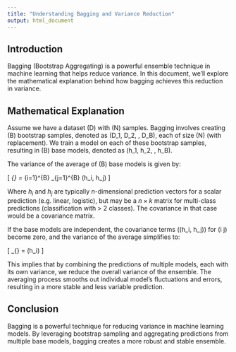 ```yaml
---
title: "Understanding Bagging and Variance Reduction"
output: html_document
---
```


## Introduction

Bagging (Bootstrap Aggregating) is a powerful ensemble technique in machine learning that helps reduce variance. In this document, we'll explore the mathematical explanation behind how bagging achieves this reduction in variance.

## Mathematical Explanation

Assume we have a dataset \(D\) with \(N\) samples. Bagging involves creating \(B\) bootstrap samples, denoted as \(D_1, D_2, \ldots, D_B\), each of size \(N\) (with replacement). We train a model on each of these bootstrap samples, resulting in \(B\) base models, denoted as \(h_1, h_2, \ldots, h_B\).

The variance of the average of \(B\) base models is given by:

\[ \text{Var}_{\text{avg}} = \frac{1}{B^2} \sum_{i=1}^{B} \sum_{j=1}^{B} \text{Cov}(h_i, h_j) \]

Where $h_i$ and $h_j$ are typically $n$-dimensional prediction vectors for a scalar prediction (e.g. linear, logistic), but may be a $n \times k$ matrix for multi-class predictions (classification with > 2 classes).  The covariance in that case would be a covariance matrix. 

If the base models are independent, the covariance terms \(\text{Cov}(h_i, h_j)\) for \(i \neq j\) become zero, and the variance of the average simplifies to:

\[ \text{Var}_{\text{avg}} = \frac{1}{B} \text{Var}(h_i) \]

This implies that by combining the predictions of multiple models, each with its own variance, we reduce the overall variance of the ensemble. The averaging process smooths out individual model's fluctuations and errors, resulting in a more stable and less variable prediction.

## Conclusion

Bagging is a powerful technique for reducing variance in machine learning models. By leveraging bootstrap sampling and aggregating predictions from multiple base models, bagging creates a more robust and stable ensemble.

